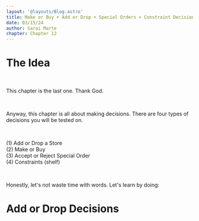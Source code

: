 ```yaml
---
layout: '@layouts/Blog.astro'
title: Make or Buy + Add or Drop + Special Orders + Constraint Decisions
date: 03/15/24
author: Sarai Marte
chapter: Chapter 12
---
```



<span style=" font-family: var(--primaryFont);">

# The Idea

&nbsp;&nbsp;&nbsp;&nbsp;

This chapter is the last one. Thank God.

&nbsp;&nbsp;&nbsp;&nbsp;

Anyway, this chapter is all about making decisions. There are four types of decisions you will be tested on.

&nbsp;&nbsp;&nbsp;&nbsp;


<li style = "list-style:none">(1) Add or Drop a Store </li>
<li style = "list-style:none">(2) Make or Buy</li>
<li style = "list-style:none">(3) Accept or Reject Special Order</li>
<li style = "list-style:none">(4) Constraints (shelf)</li>

&nbsp;&nbsp;&nbsp;&nbsp;

Honestly, let's not waste time with words. Let's learn by doing:

# Add or Drop Decisions

&nbsp;&nbsp;&nbsp;&nbsp;

&nbsp;&nbsp;&nbsp;&nbsp;


</span>
